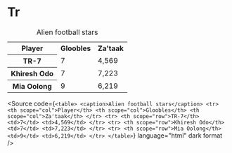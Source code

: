 
<Meta title="Atoms/Table/Tr" />

# Tr

<Unstyled>
  <table>
    <caption>Alien football stars</caption>
    <tr>
      <th scope="col">Player</th>
      <th scope="col">Gloobles</th>
      <th scope="col">Za'taak</th>
    </tr>
    <tr>
      <th scope="row">TR-7</th>
      <td>7</td>
      <td>4,569</td>
    </tr>
    <tr>
      <th scope="row">Khiresh Odo</th>
      <td>7</td>
      <td>7,223</td>
    </tr>
    <tr>
      <th scope="row">Mia Oolong</th>
      <td>9</td>
      <td>6,219</td>
    </tr>
  </table>
</Unstyled>

<Source
  code={`
    <table>
      <caption>Alien football stars</caption>
      <tr>
        <th scope="col">Player</th>
        <th scope="col">Gloobles</th>
        <th scope="col">Za'taak</th>
      </tr>
      <tr>
        <th scope="row">TR-7</th>
        <td>7</td>
        <td>4,569</td>
      </tr>
      <tr>
        <th scope="row">Khiresh Odo</th>
        <td>7</td>
        <td>7,223</td>
      </tr>
      <tr>
        <th scope="row">Mia Oolong</th>
        <td>9</td>
        <td>6,219</td>
      </tr>
    </table>
  `}
  language="html"
  dark
  format
/>